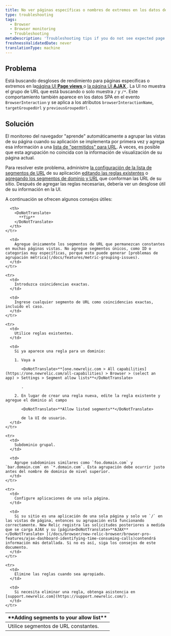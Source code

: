 ```yaml
---
title: No ver páginas específicas o nombres de extremos en los datos del navegador
type: troubleshooting
tags:
  - Browser
  - Browser monitoring
  - Troubleshooting
metaDescription: 'Troubleshooting tips if you do not see expected page views, URLs, or AJAX when using New Relic browser or SPA monitoring.'
freshnessValidatedDate: never
translationType: machine
---
```


## Problema

Está buscando desgloses de rendimiento para páginas específicas o extremos en la[página UI <InlinePopover type="browser"/><DoNotTranslate>**Page views**</DoNotTranslate> ](/docs/browser/new-relic-browser/additional-standard-features/page-views-insights-your-sites-popularity)o [la página UI <DoNotTranslate>**AJAX**</DoNotTranslate> ](/docs/browser/new-relic-browser/browser-pro-features/ajax-dashboard-identifying-time-consuming-calls). La UI no muestra el grupo de URL que está buscando o solo muestra `/` y `/*`. Este comportamiento también aparece en los datos SPA en el evento `BrowserInteraction` y se aplica a los atributos `browserInteractionName`, `targetGroupedUrl` y `previousGroupedUrl` .

## Solución

El monitoreo del navegador "aprende" automáticamente a agrupar las vistas de su página cuando su aplicación se implementa por primera vez y agrega esa información a una [lista de "permitidos" para URL](/docs/browser/new-relic-browser/configuration/group-browser-metrics-urls). A veces, es posible que esta agrupación no coincida con la información de visualización de su página actual.

Para resolver este problema, administre [la configuración de la lista de segmentos de URL](/docs/browser/new-relic-browser/configuration/browser-settings-ui-options-apdex-geography#enabling) de su aplicación [editando las reglas existentes](/docs/browser/new-relic-browser/configuration/group-browser-metrics-urls#maintaining) o [agregando los segmentos de dominio y URL](/docs/browser/new-relic-browser/configuration/group-browser-metrics-urls#adding) que conforman las URL de su sitio. Después de agregar las reglas necesarias, debería ver un desglose útil de su información en la UI.

A continuación se ofrecen algunos consejos útiles:

<table>
  <thead>
    <tr>
      <th width={200}>
        <DoNotTranslate>
          **Adding segments to your allow list**
        </DoNotTranslate>
      </th>

      <th>
        <DoNotTranslate>
          **Tip**
        </DoNotTranslate>
      </th>
    </tr>
  </thead>

  <tbody>
    <tr>
      <td>
        Utilice segmentos de URL constantes.
      </td>

      <td>
        Agregue únicamente los segmentos de URL que permanezcan constantes en muchas páginas vistas. No agregue segmentos únicos, como ID o categorías muy específicas, porque esto puede generar [problemas de agrupación métrica](/docs/features/metric-grouping-issues).
      </td>
    </tr>

    <tr>
      <td>
        Introduzca coincidencias exactas.
      </td>

      <td>
        Ingrese cualquier segmento de URL como coincidencias exactas, incluido el caso.
      </td>
    </tr>

    <tr>
      <td>
        Utilice reglas existentes.
      </td>

      <td>
        Si ya aparece una regla para un dominio:

        1. Vaya a

           <DoNotTranslate>**[one.newrelic.com > All capabilities](https://one.newrelic.com/all-capabilities) > Browser > (select an app) > Settings > Segment allow lists**</DoNotTranslate>

           .

        2. En lugar de crear una regla nueva, edite la regla existente y agregue el dominio al campo

           <DoNotTranslate>**Allow listed segments**</DoNotTranslate>

           de la UI de usuario.
      </td>
    </tr>

    <tr>
      <td>
        Subdominio grupal.
      </td>

      <td>
        Agrupe subdominios similares como `foo.domain.com` y `bar.domain.com` en `*.domain.com`. Esta agrupación debe ocurrir justo antes del nombre de dominio de nivel superior.
      </td>
    </tr>

    <tr>
      <td>
        Configure aplicaciones de una sola página.
      </td>

      <td>
        Si su sitio es una aplicación de una sola página y solo ve `/` en las vistas de página, entonces su agrupación está funcionando correctamente. New Relic registra las solicitudes posteriores a medida que se carga AJAX y su [página<DoNotTranslate>**AJAX**</DoNotTranslate> ](/docs/browser/new-relic-browser/browser-pro-features/ajax-dashboard-identifying-time-consuming-calls)contendrá información más detallada. Si no es así, siga los consejos de este documento.
      </td>
    </tr>

    <tr>
      <td>
        Elimine las reglas cuando sea apropiado.
      </td>

      <td>
        Si necesita eliminar una regla, obtenga asistencia en [support.newrelic.com](https://support.newrelic.com/).
      </td>
    </tr>
  </tbody>
</table>